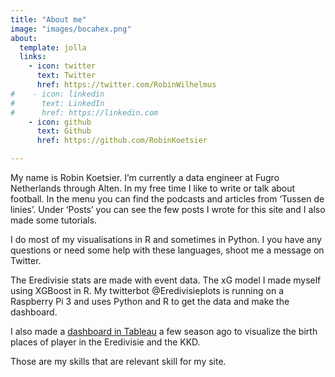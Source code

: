 ```yaml
---
title: "About me"
image: "images/bocahex.png"
about:
  template: jolla
  links:
    - icon: twitter
      text: Twitter
      href: https://twitter.com/RobinWilhelmus
#    - icon: linkedin
#      text: LinkedIn
#      href: https://linkedin.com
    - icon: github
      text: Github
      href: https://github.com/RobinKoetsier

---
```

My name is Robin Koetsier. I'm currently a data engineer at Fugro Netherlands through Alten. In my free time I like to write or talk about football. In the menu you can find the podcasts and articles from 'Tussen de linies'. Under 'Posts' you can see the few posts I wrote for this site and I also made some tutorials.

I do most of my visualisations in R and sometimes in Python. I you have any questions or need some help with these languages, shoot me a message on Twitter. 

The Eredivisie stats are made with event data. The xG model I made myself using XGBoost in R. My twitterbot @Eredivisieplots is running on a Raspberry Pi 3 and uses Python and R to get the data and make the dashboard. 

I also made a [dashboard in Tableau]("https://public.tableau.com/app/profile/robin.koetsier/viz/SpelersAlles/Dashboard1?publish=yes") a few season ago to visualize the birth places of player in the Eredivisie and the KKD.

Those are my skills that are relevant skill for my site. 
